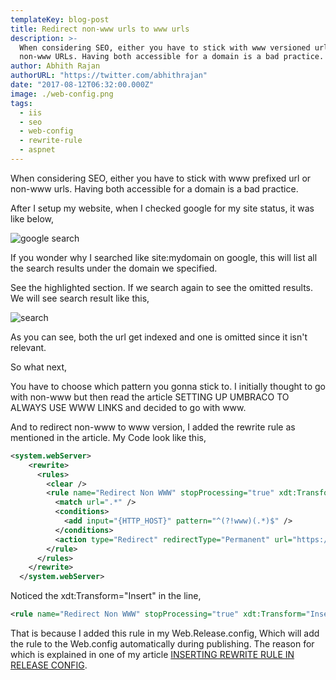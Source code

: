 ```yaml
---
templateKey: blog-post
title: Redirect non-www urls to www urls
description: >-
  When considering SEO, either you have to stick with www versioned url or
  non-www URLs. Having both accessible for a domain is a bad practice.
author: Abhith Rajan
authorURL: "https://twitter.com/abhithrajan"
date: "2017-08-12T06:32:00.000Z"
image: ./web-config.png
tags:
  - iis
  - seo
  - web-config
  - rewrite-rule
  - aspnet
---
```


When considering SEO, either you have to stick with www prefixed url or non-www urls. Having both accessible for a domain is a bad practice.

After I setup my website, when I checked google for my site status, it was like below,

![google search](/img/blog_redirect-non-www-urls-to-www-urls_search.png)

If you wonder why I searched like site:mydomain on google, this will list all the search results under the domain we specified.

See the highlighted section. If we search again to see the omitted results. We will see search result like this,

![search](/img/blog_redirect-non-www-urls-to-www-urls_www-error.png)

As you can see, both the url get indexed and one is omitted since it isn't relevant.

So what next,

You have to choose which pattern you gonna stick to. I initially thought to go with non-www but then read the article SETTING UP UMBRACO TO ALWAYS USE WWW LINKS and decided to go with www.

And to redirect non-www to www version, I added the rewrite rule as mentioned in the article. My Code look like this,

```xml
<system.webServer>
    <rewrite>
      <rules>
        <clear />
        <rule name="Redirect Non WWW" stopProcessing="true" xdt:Transform="Insert">
          <match url=".*" />
          <conditions>
            <add input="{HTTP_HOST}" pattern="^(?!www)(.*)$" />
          </conditions>
          <action type="Redirect" redirectType="Permanent" url="https://www.{C:1}/{R:0}" />
        </rule>
      </rules>
    </rewrite>
  </system.webServer>
```

Noticed the xdt:Transform="Insert" in the line,

```xml
<rule name="Redirect Non WWW" stopProcessing="true" xdt:Transform="Insert">
```

That is because I added this rule in my Web.Release.config, Which will add the rule to the Web.config automatically during publishing. The reason for which is explained in one of my article [INSERTING REWRITE RULE IN RELEASE CONFIG](/blog/inserting-rewrite-rule-in-release-config).
